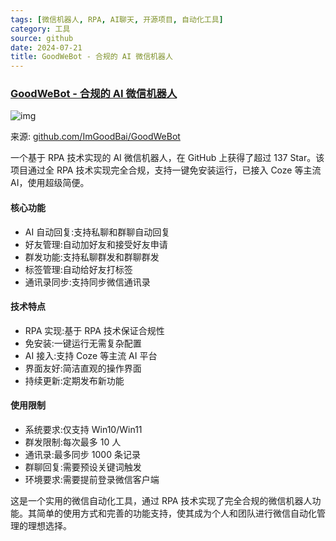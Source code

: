 ```yaml
---
tags: [微信机器人, RPA, AI聊天, 开源项目, 自动化工具]
category: 工具
source: github
date: 2024-07-21
title: GoodWeBot - 合规的 AI 微信机器人
---
```


### [GoodWeBot - 合规的 AI 微信机器人](https://github.com/ImGoodBai/GoodWeBot)

![img](https://img.mengpeng.tech/i/2024/12/08/67557a3de45f1.webp)

来源: [github.com/ImGoodBai/GoodWeBot](https://github.com/ImGoodBai/GoodWeBot)

一个基于 RPA 技术实现的 AI 微信机器人，在 GitHub 上获得了超过 137 Star。该项目通过全 RPA 技术实现完全合规，支持一键免安装运行，已接入 Coze 等主流 AI，使用超级简便。

#### 核心功能
- AI 自动回复:支持私聊和群聊自动回复
- 好友管理:自动加好友和接受好友申请
- 群发功能:支持私聊群发和群聊群发
- 标签管理:自动给好友打标签
- 通讯录同步:支持同步微信通讯录

#### 技术特点
- RPA 实现:基于 RPA 技术保证合规性
- 免安装:一键运行无需复杂配置
- AI 接入:支持 Coze 等主流 AI 平台
- 界面友好:简洁直观的操作界面
- 持续更新:定期发布新功能

#### 使用限制
- 系统要求:仅支持 Win10/Win11
- 群发限制:每次最多 10 人
- 通讯录:最多同步 1000 条记录
- 群聊回复:需要预设关键词触发
- 环境要求:需要提前登录微信客户端

这是一个实用的微信自动化工具，通过 RPA 技术实现了完全合规的微信机器人功能。其简单的使用方式和完善的功能支持，使其成为个人和团队进行微信自动化管理的理想选择。 